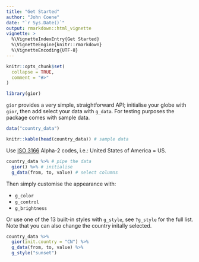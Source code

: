 ```yaml
---
title: "Get Started"
author: "John Coene"
date: "`r Sys.Date()`"
output: rmarkdown::html_vignette
vignette: >
  %\VignetteIndexEntry{Get Started}
  %\VignetteEngine{knitr::rmarkdown}
  %\VignetteEncoding{UTF-8}
---
```


```r
knitr::opts_chunk$set(
  collapse = TRUE,
  comment = "#>"
)

library(gior)
```

`gior` provides a very simple, straightforward API; initialise your globe with `gior`, then add select your data with `g_data`. For testing purposes the package comes with sample data.

```r
data("country_data")

knitr::kable(head(country_data)) # sample data
```

Use [ISO 3166](https://en.wikipedia.org/wiki/ISO_3166-1) Alpha-2 codes, i.e.: United States of America = US.

```r
country_data %>% # pipe the data
  gior() %>% # initialise
  g_data(from, to, value) # select columns
```

Then simply customise the appearance with:

- `g_color`
- `g_control`
- `g_brightness`

Or use one of the 13 built-in styles with `g_style`, see `?g_style` for the full list. Note that you can also change the country initally selected.

```r
country_data %>% 
  gior(init.country = "CN") %>%
  g_data(from, to, value) %>% 
  g_style("sunset")
```
